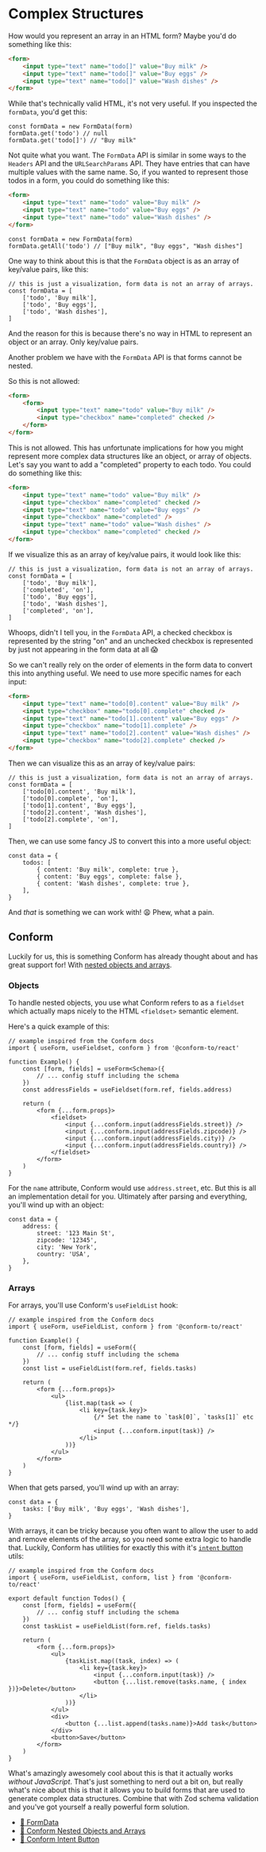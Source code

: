 # Complex Structures

How would you represent an array in an HTML form? Maybe you'd do something like
this:

```html
<form>
	<input type="text" name="todo[]" value="Buy milk" />
	<input type="text" name="todo[]" value="Buy eggs" />
	<input type="text" name="todo[]" value="Wash dishes" />
</form>
```

While that's technically valid HTML, it's not very useful. If you inspected the
`formData`, you'd get this:

```tsx
const formData = new FormData(form)
formData.get('todo') // null
formData.get('todo[]') // "Buy milk"
```

Not quite what you want. The `FormData` API is similar in some ways to the
`Headers` API and the `URLSearchParams` API. They have entries that can have
multiple values with the same name. So, if you wanted to represent those todos
in a form, you could do something like this:

```html
<form>
	<input type="text" name="todo" value="Buy milk" />
	<input type="text" name="todo" value="Buy eggs" />
	<input type="text" name="todo" value="Wash dishes" />
</form>
```

```tsx
const formData = new FormData(form)
formData.getAll('todo') // ["Buy milk", "Buy eggs", "Wash dishes"]
```

One way to think about this is that the `FormData` object is as an array of
key/value pairs, like this:

```tsx remove=1 nonumber
// this is just a visualization, form data is not an array of arrays.
const formData = [
	['todo', 'Buy milk'],
	['todo', 'Buy eggs'],
	['todo', 'Wash dishes'],
]
```

And the reason for this is because there's no way in HTML to represent an object
or an array. Only key/value pairs.

Another problem we have with the `FormData` API is that forms cannot be nested.

So this is not allowed:

```html remove=2-5 nonumber
<form>
	<form>
		<input type="text" name="todo" value="Buy milk" />
		<input type="checkbox" name="completed" checked />
	</form>
</form>
```

This is not allowed. This has unfortunate implications for how you might
represent more complex data structures like an object, or array of objects.
Let's say you want to add a "completed" property to each todo. You could do
something like this:

```html
<form>
	<input type="text" name="todo" value="Buy milk" />
	<input type="checkbox" name="completed" checked />
	<input type="text" name="todo" value="Buy eggs" />
	<input type="checkbox" name="completed" />
	<input type="text" name="todo" value="Wash dishes" />
	<input type="checkbox" name="completed" checked />
</form>
```

If we visualize this as an array of key/value pairs, it would look like this:

```tsx remove=1 nonumber
// this is just a visualization, form data is not an array of arrays.
const formData = [
	['todo', 'Buy milk'],
	['completed', 'on'],
	['todo', 'Buy eggs'],
	['todo', 'Wash dishes'],
	['completed', 'on'],
]
```

Whoops, didn't I tell you, in the `FormData` API, a checked checkbox is
represented by the string "on" and an unchecked checkbox is represented by
just not appearing in the form data at all 😱

So we can't really rely on the order of elements in the form data to convert
this into anything useful. We need to use more specific names for each input:

```html
<form>
	<input type="text" name="todo[0].content" value="Buy milk" />
	<input type="checkbox" name="todo[0].complete" checked />
	<input type="text" name="todo[1].content" value="Buy eggs" />
	<input type="checkbox" name="todo[1].complete" />
	<input type="text" name="todo[2].content" value="Wash dishes" />
	<input type="checkbox" name="todo[2].complete" checked />
</form>
```

Then we can visualize this as an array of key/value pairs:

```tsx remove=1 nonumber
// this is just a visualization, form data is not an array of arrays.
const formData = [
	['todo[0].content', 'Buy milk'],
	['todo[0].complete', 'on'],
	['todo[1].content', 'Buy eggs'],
	['todo[2].content', 'Wash dishes'],
	['todo[2].complete', 'on'],
]
```

Then, we can use some fancy JS to convert this into a more useful object:

```tsx
const data = {
	todos: [
		{ content: 'Buy milk', complete: true },
		{ content: 'Buy eggs', complete: false },
		{ content: 'Wash dishes', complete: true },
	],
}
```

And _that_ is something we can work with! 😩 Phew, what a pain.

## Conform

Luckily for us, this is something Conform has already thought about and has
great support for! With [nested objects and arrays](https://conform.guide/complex-structures).

### Objects

To handle nested objects, you use what Conform refers to as
a `fieldset` which actually maps nicely to the HTML `<fieldset>` semantic
element.

Here's a quick example of this:

```tsx line=8,13-16
// example inspired from the Conform docs
import { useForm, useFieldset, conform } from '@conform-to/react'

function Example() {
	const [form, fields] = useForm<Schema>({
		// ... config stuff including the schema
	})
	const addressFields = useFieldset(form.ref, fields.address)

	return (
		<form {...form.props}>
			<fieldset>
				<input {...conform.input(addressFields.street)} />
				<input {...conform.input(addressFields.zipcode)} />
				<input {...conform.input(addressFields.city)} />
				<input {...conform.input(addressFields.country)} />
			</fieldset>
		</form>
	)
}
```

For the `name` attribute, Conform would use `address.street`, etc. But this is
all an implementation detail for you. Ultimately after parsing and everything,
you'll wind up with an object:

```tsx
const data = {
	address: {
		street: '123 Main St',
		zipcode: '12345',
		city: 'New York',
		country: 'USA',
	},
}
```

### Arrays

For arrays, you'll use Conform's `useFieldList` hook:

```tsx
// example inspired from the Conform docs
import { useForm, useFieldList, conform } from '@conform-to/react'

function Example() {
	const [form, fields] = useForm({
		// ... config stuff including the schema
	})
	const list = useFieldList(form.ref, fields.tasks)

	return (
		<form {...form.props}>
			<ul>
				{list.map(task => (
					<li key={task.key}>
						{/* Set the name to `task[0]`, `tasks[1]` etc */}
						<input {...conform.input(task)} />
					</li>
				))}
			</ul>
		</form>
	)
}
```

When that gets parsed, you'll wind up with an array:

```tsx
const data = {
	tasks: ['Buy milk', 'Buy eggs', 'Wash dishes'],
}
```

With arrays, it can be tricky because you often want to allow the user to add
and remove elements of the array, so you need some extra logic to handle that.
Luckily, Conform has utilities for exactly this with it's
[`intent` button](https://conform.guide/intent-button) utils:

```tsx
// example inspired from the Conform docs
import { useForm, useFieldList, conform, list } from '@conform-to/react'

export default function Todos() {
	const [form, fields] = useForm({
		// ... config stuff including the schema
	})
	const taskList = useFieldList(form.ref, fields.tasks)

	return (
		<form {...form.props}>
			<ul>
				{taskList.map((task, index) => (
					<li key={task.key}>
						<input {...conform.input(task)} />
						<button {...list.remove(tasks.name, { index })}>Delete</button>
					</li>
				))}
			</ul>
			<div>
				<button {...list.append(tasks.name)}>Add task</button>
			</div>
			<button>Save</button>
		</form>
	)
}
```

What's amazingly awesomely cool about this is that it actually works
_without JavaScript_. That's just something to nerd out a bit on, but really
what's nice about this is that it allows you to build forms that are used to
generate complex data structures. Combine that with Zod schema validation and
you've got yourself a really powerful form solution.

- [📜 FormData](https://developer.mozilla.org/en-US/docs/Web/API/FormData)
- [📜 Conform Nested Objects and Arrays](https://conform.guide/complex-structures)
- [📜 Conform Intent Button](https://conform.guide/intent-button)
